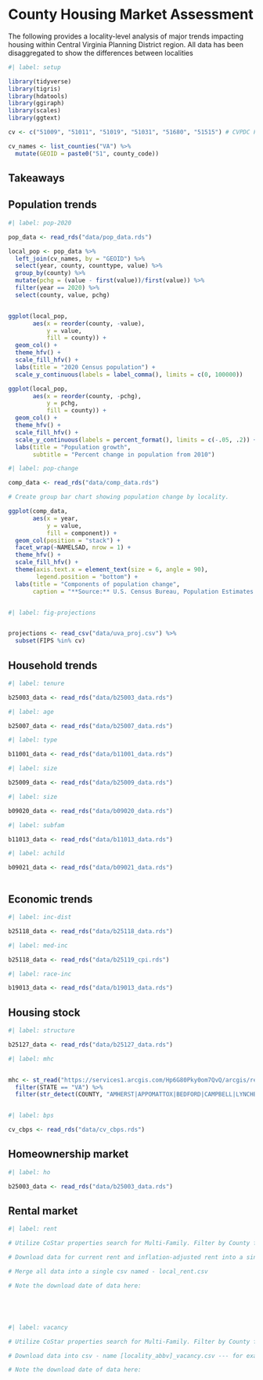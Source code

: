 # County Housing Market Assessment

The following provides a locality-level analysis of major trends impacting housing within Central Virginia Planning District region. All data has been disaggregated to show the differences between localities

```r
#| label: setup

library(tidyverse)
library(tigris)
library(hdatools)
library(ggiraph)
library(scales)
library(ggtext)

cv <- c("51009", "51011", "51019", "51031", "51680", "51515") # CVPDC FIPS codes

cv_names <- list_counties("VA") %>% 
  mutate(GEOID = paste0("51", county_code))

```

## Takeaways

## Population trends

```r
#| label: pop-2020

pop_data <- read_rds("data/pop_data.rds")

local_pop <- pop_data %>% 
  left_join(cv_names, by = "GEOID") %>% 
  select(year, county, counttype, value) %>% 
  group_by(county) %>% 
  mutate(pchg = (value - first(value))/first(value)) %>% 
  filter(year == 2020) %>% 
  select(county, value, pchg)


ggplot(local_pop,
       aes(x = reorder(county, -value),
           y = value,
           fill = county)) +
  geom_col() +
  theme_hfv() +
  scale_fill_hfv() +
  labs(title = "2020 Census population") +
  scale_y_continuous(labels = label_comma(), limits = c(0, 100000))


```

```r

ggplot(local_pop,
       aes(x = reorder(county, -pchg),
           y = pchg,
           fill = county)) +
  geom_col() +
  theme_hfv() +
  scale_fill_hfv() +
  scale_y_continuous(labels = percent_format(), limits = c(-.05, .2)) +
  labs(title = "Population growth",
       subtitle = "Percent change in population from 2010")


```

```r
#| label: pop-change

comp_data <- read_rds("data/comp_data.rds")

# Create group bar chart showing population change by locality.

ggplot(comp_data,
       aes(x = year, 
           y = value,
           fill = component)) +
  geom_col(position = "stack") +
  facet_wrap(~NAMELSAD, nrow = 1) +
  theme_hfv() +
  scale_fill_hfv() +
  theme(axis.text.x = element_text(size = 6, angle = 90),
        legend.position = "bottom") +
  labs(title = "Components of population change",
       caption = "**Source:** U.S. Census Bureau, Population Estimates Program.")



```

```r
#| label: fig-projections


projections <- read_csv("data/uva_proj.csv") %>% 
  subset(FIPS %in% cv)


```

## Household trends

```r
#| label: tenure

b25003_data <- read_rds("data/b25003_data.rds")


```

```r
#| label: age

b25007_data <- read_rds("data/b25007_data.rds")


```

```r
#| label: type

b11001_data <- read_rds("data/b11001_data.rds")


```

```r
#| label: size

b25009_data <- read_rds("data/b25009_data.rds")


```

```r
#| label: size

b09020_data <- read_rds("data/b09020_data.rds")


```

```r
#| label: subfam

b11013_data <- read_rds("data/b11013_data.rds")


```

```r
#| label: achild

b09021_data <- read_rds("data/b09021_data.rds")



```


## Economic trends

```r
#| label: inc-dist

b25118_data <- read_rds("data/b25118_data.rds")


```

```r
#| label: med-inc

b25118_data <- read_rds("data/b25119_cpi.rds")


```

```r
#| label: race-inc

b19013_data <- read_rds("data/b19013_data.rds")


```


## Housing stock

```r
#| label: structure

b25127_data <- read_rds("data/b25127_data.rds")


```

```r
#| label: mhc


mhc <- st_read("https://services1.arcgis.com/Hp6G80Pky0om7QvQ/arcgis/rest/services/Mobile_Home_Parks/FeatureServer/0/query?outFields=*&where=1%3D1&f=geojson", quiet = TRUE) |> 
  filter(STATE == "VA") %>% 
  filter(str_detect(COUNTY, "AMHERST|APPOMATTOX|BEDFORD|CAMPBELL|LYNCHBURG"))



```

```r
#| label: bps

cv_cbps <- read_rds("data/cv_cbps.rds")

```

## Homeownership market

```r
#| label: ho

b25003_data <- read_rds("data/b25003_data.rds")

```


## Rental market

```r
#| label: rent

# Utilize CoStar properties search for Multi-Family. Filter by County for Lynchburg - VA Market. Then review Analytics and pull QUARTERLY Market Asking Rent Per Unit for entire region. Do not bring in Forecast and set History to All.

# Download data for current rent and inflation-adjusted rent into a single csv - name [locality_abbv]_rent.csv --- for example amherst_rent.csv or lburg_rent.csv

# Merge all data into a single csv named - local_rent.csv

# Note the download date of data here: 






```

```r
#| label: vacancy

# Utilize CoStar properties search for Multi-Family. Filter by County for Lynchburg - VA Market. Then review Analytics and pull QUARTERLY Vacancy Rate for entire region. Do not bring in Forecast and set History to All.

# Download data into csv - name [locality_abbv]_vacancy.csv --- for example amherst_vacancy.csv or lburg_vacancy.csv

# Note the download date of data here: 




```




